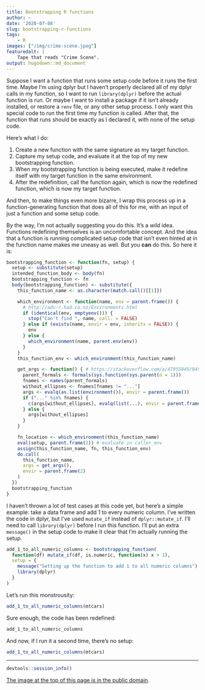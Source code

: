 ```yaml
---
title: Bootstrapping R functions
author: ~
date: '2020-07-08'
slug: bootstrapping-r-functions
tags:
    - R
images: ["/img/crime-scene.jpeg"]
featuredalt: |
    Tape that reads "Crime Scene".
output: hugodown::md_document
---
```


Suppose I want a function that runs some setup code before it runs the first time. Maybe I'm using dplyr but I haven't properly declared all of my dplyr calls in my function, so I want to run `library(dplyr)` before the actual function is run. Or maybe I want to install a package if it isn't already installed, or restore a `renv` file, or any other setup process. I only want this special code to run the first time my function is called. After that, the function that runs should be exactly as I declared it, with none of the setup code.

Here's what I do:

1. Create a new function with the same signature as my target function.
1. Capture my setup code, and evaluate it at the top of my new bootstrapping function.
1. When my bootstrapping function is being executed, make it redefine itself with my target function in the same environment.
1. After the redefinition, call the function again, which is now the redefined function, which is now my target function.

And then, to make things even more bizarre, I wrap this process up in a function-generating function that does all of this for me, with an input of just a function and some setup code.

By the way, I'm not actually suggesting you do this. It's a _wild_ idea. Functions redefining themselves is an uncomfortable concept. And the idea that a function is running complicated setup code that isn't even hinted at in the function name makes me uneasy as well. But you **can** do this. So here it is:

```r
bootstrapping_function <- function(fn, setup) {
  setup <- substitute(setup)
  intended_function_body <- body(fn)
  bootstrapping_function <- fn
  body(bootstrapping_function) <- substitute({
    this_function_name <- as.character(match.call()[[1]])

    which_environment <- function(name, env = parent.frame()) {
      # http://adv-r.had.co.nz/Environments.html
      if (identical(env, emptyenv())) {
        stop("Can't find ", name, call. = FALSE)
      } else if (exists(name, envir = env, inherits = FALSE)) {
        env
      } else {
        which_environment(name, parent.env(env))
      }
    }
    this_function_env <- which_environment(this_function_name)

    get_args <- function() { # https://stackoverflow.com/a/47955845/8456369
      parent_formals <- formals(sys.function(sys.parent(n = 1)))
      fnames <- names(parent_formals)
      without_ellipses <- fnames[fnames != "..."]
      args <- evalq(as.list(environment()), envir = parent.frame())
      if ("..." %in% fnames) {
        c(args[without_ellipses], evalq(list(...), envir = parent.frame()))
      } else {
        args[without_ellipses]
      }
    }

    fn_location <- which_environment(this_function_name)
    eval(setup, parent.frame(2)) # evaluate in caller_env
    assign(this_function_name, fn, this_function_env)
    do.call(
      this_function_name,
      args = get_args(),
      envir = parent.frame(2)
    )
  })
  bootstrapping_function
}
```

I haven't thrown a lot of test cases at this code yet, but here's a simple example: take a data frame and add 1 to every numeric column. I've written the code in dplyr, but I've used `mutate_if` instead of `dplyr::mutate_if`. I'll need to call `library(dplyr)` before I run this function. I'll put an extra `message()` in the setup code to make it clear that I'm actually running the setup.

```r
add_1_to_all_numeric_columns <- bootstrapping_function(
  function(df) mutate_if(df, is.numeric, function(x) x + 1),
  setup = {
    message("Setting up the function to add 1 to all numeric columns")
    library(dplyr)
  }
)
```

Let's run this monstrousity:

```r
add_1_to_all_numeric_columns(mtcars)
```

Sure enough, the code has been redefined:

```r
add_1_to_all_numeric_columns
```

And now, if I run it a second time, there's no setup:

```r
add_1_to_all_numeric_columns(mtcars)
```

***
```r
devtools::session_info()
```

[The image at the top of this page is in the public domain](https://www.pexels.com/photo/crime-scene-do-not-cross-signage-923681/).